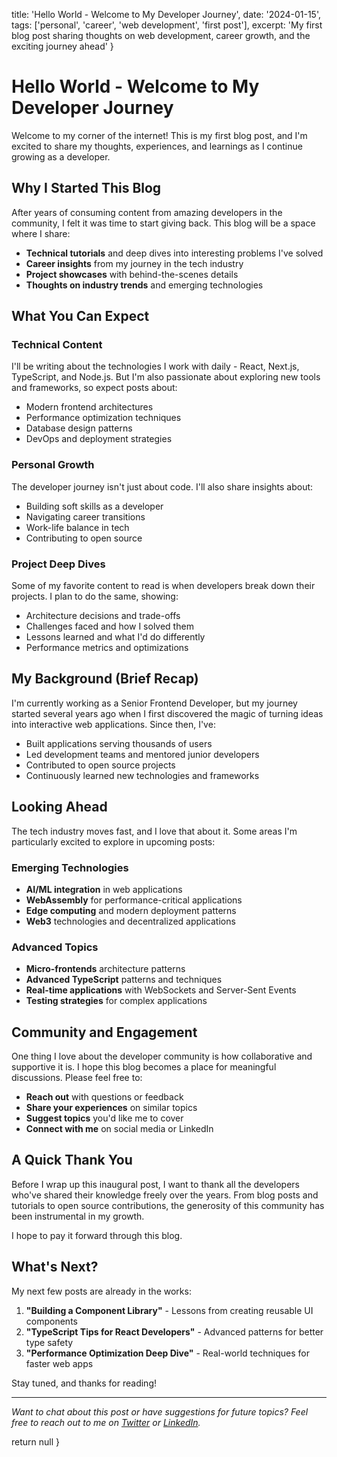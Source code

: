   title: 'Hello World - Welcome to My Developer Journey',
  date: '2024-01-15',
  tags: ['personal', 'career', 'web development', 'first post'],
  excerpt: 'My first blog post sharing thoughts on web development, career growth, and the exciting journey ahead'
}

# Hello World - Welcome to My Developer Journey

Welcome to my corner of the internet! This is my first blog post, and I'm excited to share my thoughts, experiences, and learnings as I continue growing as a developer.

## Why I Started This Blog

After years of consuming content from amazing developers in the community, I felt it was time to start giving back. This blog will be a space where I share:

- **Technical tutorials** and deep dives into interesting problems I've solved
- **Career insights** from my journey in the tech industry
- **Project showcases** with behind-the-scenes details
- **Thoughts on industry trends** and emerging technologies

## What You Can Expect

### Technical Content
I'll be writing about the technologies I work with daily - React, Next.js, TypeScript, and Node.js. But I'm also passionate about exploring new tools and frameworks, so expect posts about:
- Modern frontend architectures
- Performance optimization techniques
- Database design patterns
- DevOps and deployment strategies

### Personal Growth
The developer journey isn't just about code. I'll also share insights about:
- Building soft skills as a developer
- Navigating career transitions
- Work-life balance in tech
- Contributing to open source

### Project Deep Dives
Some of my favorite content to read is when developers break down their projects. I plan to do the same, showing:
- Architecture decisions and trade-offs
- Challenges faced and how I solved them
- Lessons learned and what I'd do differently
- Performance metrics and optimizations

## My Background (Brief Recap)

I'm currently working as a Senior Frontend Developer, but my journey started several years ago when I first discovered the magic of turning ideas into interactive web applications. Since then, I've:

- Built applications serving thousands of users
- Led development teams and mentored junior developers
- Contributed to open source projects
- Continuously learned new technologies and frameworks

## Looking Ahead

The tech industry moves fast, and I love that about it. Some areas I'm particularly excited to explore in upcoming posts:

### Emerging Technologies
- **AI/ML integration** in web applications
- **WebAssembly** for performance-critical applications
- **Edge computing** and modern deployment patterns
- **Web3** technologies and decentralized applications

### Advanced Topics
- **Micro-frontends** architecture patterns
- **Advanced TypeScript** patterns and techniques
- **Real-time applications** with WebSockets and Server-Sent Events
- **Testing strategies** for complex applications

## Community and Engagement

One thing I love about the developer community is how collaborative and supportive it is. I hope this blog becomes a place for meaningful discussions. Please feel free to:

- **Reach out** with questions or feedback
- **Share your experiences** on similar topics
- **Suggest topics** you'd like me to cover
- **Connect with me** on social media or LinkedIn

## A Quick Thank You

Before I wrap up this inaugural post, I want to thank all the developers who've shared their knowledge freely over the years. From blog posts and tutorials to open source contributions, the generosity of this community has been instrumental in my growth.

I hope to pay it forward through this blog.

## What's Next?

My next few posts are already in the works:
1. **"Building a Component Library"** - Lessons from creating reusable UI components
2. **"TypeScript Tips for React Developers"** - Advanced patterns for better type safety
3. **"Performance Optimization Deep Dive"** - Real-world techniques for faster web apps

Stay tuned, and thanks for reading! 

---

*Want to chat about this post or have suggestions for future topics? Feel free to reach out to me on [Twitter](https://twitter.com/yourusername) or [LinkedIn](https://linkedin.com/in/yourusername).*

  return null
}
